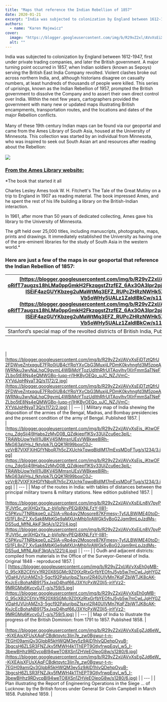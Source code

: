 ```yaml
---
title: "Maps that reference the Indian Rebellion of 1857"
date: 2020-01-21
excerpt: "India was subjected to colonization by England between 1612-1947, first under private trading companies, and later the British government."
authors:
  - name: "Karen Majewicz"
cover:
  image: "https://blogger.googleusercontent.com/img/b/R29vZ2xl/AVvXsEiXCbKsstUgL-FrNaBBCSdE-uAuEPwK0tiTV5CHtUxHxhKeojcEGs4X6TGh8aoPwkx9d8ZCL-VX6kHzjr8s8eoESKwIYEKKVTEesWbGPpaaV9Ycmm981S6t13R_8dcFfK1NUa3rAZn7QFmdca8kFL-t86v6V2_jn5yiJzkMCXbMJ3bR_QR88lvwwV6VOg/s1600/EmbeddedImage.png"
  alt: ""
---
```


India was subjected to colonization by England between 1612-1947, first under private trading companies, and later the British government. A major turning point occurred in 1857, when Indian soldiers (known as Sepoys) serving the British East India Company revolted. Violent clashes broke out across northern India, and, although historians disagree on casualty numbers, at least hundreds of thousands of people were killed. This series of uprisings, known as the Indian Rebellion of 1957, prompted the British government to dissolve the Company and to assert their own direct control over India. Within the next few years, cartographers provided the government with many new or updated maps illustrating British encampments, transportation routes, and the locations and dates of the major Rebellion conflicts.<br/><br/>Many of these 19th century Indian maps can be found via our geoportal and came from the Ames Library of South Asia, housed at the University of Minnesota. This collection was started by an individual from Minnesota, who was inspired to seek out South Asian art and resources after reading about the Rebellion:<br/><br/><a href="https://blogger.googleusercontent.com/img/b/R29vZ2xl/AVvXsEiXCbKsstUgL-FrNaBBCSdE-uAuEPwK0tiTV5CHtUxHxhKeojcEGs4X6TGh8aoPwkx9d8ZCL-VX6kHzjr8s8eoESKwIYEKKVTEesWbGPpaaV9Ycmm981S6t13R_8dcFfK1NUa3rAZn7QFmdca8kFL-t86v6V2_jn5yiJzkMCXbMJ3bR_QR88lvwwV6VOg/s158/EmbeddedImage.png"><img src="https://blogger.googleusercontent.com/img/b/R29vZ2xl/AVvXsEiXCbKsstUgL-FrNaBBCSdE-uAuEPwK0tiTV5CHtUxHxhKeojcEGs4X6TGh8aoPwkx9d8ZCL-VX6kHzjr8s8eoESKwIYEKKVTEesWbGPpaaV9Ycmm981S6t13R_8dcFfK1NUa3rAZn7QFmdca8kFL-t86v6V2_jn5yiJzkMCXbMJ3bR_QR88lvwwV6VOg/s1600/EmbeddedImage.png"/></a>

### [From the Ames Library website:](https://www.lib.umn.edu/collections/ames)

*The book that started it all  
  
Charles Lesley Ames took W. H. Fitchett's The Tale of the Great Mutiny on a trip to England in 1907 as reading material. The book impressed Ames, and he spent the rest of his life building a library on the British-Indian interaction.  
  
In 1961, after more than 50 years of dedicated collecting, Ames gave his library to the University of Minnesota.  
  
The gift held over 25,000 titles, including manuscripts, photographs, maps, prints and drawings. It immediately established the University as having one of the pre-eminent libraries for the study of South Asia in the western world.*<br/>

### Here are just a few of the maps in our geoportal that reference the Indian Rebellion of 1857:



| [https://blogger.googleusercontent.com/img/b/R29vZ2xl/AVvXsEhacbB-qSDVqpJxWEA1V-oRifT7augzs18hLMa0ppGmkH2FkzqgstZtzfEZ_6Ax3OA3Ipr2pjPEJyW2YCWqbo8k7jRHGgbUQlUAbg-ISEiF4azGUYKbzeg2uMaWtMq3EFZ_RUPcZHRzNWHk5Z0P3oG4TxVwPHXYUZgDWr2-Vb5oWHy5UALz1ZaldIBkCw/s1169/1.jpg](https://blogger.googleusercontent.com/img/b/R29vZ2xl/AVvXsEhacbB-qSDVqpJxWEA1V-oRifT7augzs18hLMa0ppGmkH2FkzqgstZtzfEZ_6Ax3OA3Ipr2pjPEJyW2YCWqbo8k7jRHGgbUQlUAbg-ISEiF4azGUYKbzeg2uMaWtMq3EFZ_RUPcZHRzNWHk5Z0P3oG4TxVwPHXYUZgDWr2-Vb5oWHy5UALz1ZaldIBkCw/s1169/1.jpg) |
| --- |
| Stanford’s special map of the revolted districts of British India, Published 1857 |

<br/><br/>
| [https://blogger.googleusercontent.com/img/b/R29vZ2xl/AVvXsEjDTztQfrU2FDWveZntxqguE7FRo0jUB4cYRqYXyCbG3MuxijLPDmK0kvhngfd3M5zpeAIWRNku3wyNaLhqC9gvmL4WBiMoYTozUdIthRfrUlTAovIhv1XIrFmmSaTNeFZLbo5tE8Ns4eQMWGBo-Iuqo-rj1HKByOEQo_uJC_NZJVmC-XYVdJqHNyaT3Q/s1172/2.jpg](https://blogger.googleusercontent.com/img/b/R29vZ2xl/AVvXsEjDTztQfrU2FDWveZntxqguE7FRo0jUB4cYRqYXyCbG3MuxijLPDmK0kvhngfd3M5zpeAIWRNku3wyNaLhqC9gvmL4WBiMoYTozUdIthRfrUlTAovIhv1XIrFmmSaTNeFZLbo5tE8Ns4eQMWGBo-Iuqo-rj1HKByOEQo_uJC_NZJVmC-XYVdJqHNyaT3Q/s1172/2.jpg) |
| --- |
| Military map of India shewing the disposition of the armies of the Bengal, Madras, and Bombay presidencies and the present condition of the army of Bengal. Published 1857. |
<br/>
| [https://blogger.googleusercontent.com/img/b/R29vZ2xl/AVvXsEjs_jKtwOFcnu_ZdgSji4I9Habs2zMvD0B_QZdkjepf1KSv33UjZcu6ec3pIL-TRAWbUowYeIIl1lJ8KV45lMmsnUEsVWBkwe8lRh-MkG63aVHsJ_fktylpk7LQQK1RI99boxC0J-vzVrB7VlXFXjHGfYNboR7h5cZXUchkTqwqBldIM17mExsMDoFTug/s1234/3.jpg](https://blogger.googleusercontent.com/img/b/R29vZ2xl/AVvXsEjs_jKtwOFcnu_ZdgSji4I9Habs2zMvD0B_QZdkjepf1KSv33UjZcu6ec3pIL-TRAWbUowYeIIl1lJ8KV45lMmsnUEsVWBkwe8lRh-MkG63aVHsJ_fktylpk7LQQK1RI99boxC0J-vzVrB7VlXFXjHGfYNboR7h5cZXUchkTqwqBldIM17mExsMDoFTug/s1234/3.jpg) |
| --- |
| Map of the routes in India: with tables of distances between the principal military towns &amp; military stations. New edition published 1857. |
<br/>
| [https://blogger.googleusercontent.com/img/b/R29vZ2xl/AVvXsEiLn8V7pyP1FJVt5c_qriXHQxYa_z-bVIoNrvPEQj8XNLFzY-II81-C5PKvu7TNRbkqe0_pZSlA-vRp4qv2Mosore87KFmesy-TyfJLBWjME40toD-tSl1FL8nZ7_XvSak8MbKGe9aMXUnMhb1irAWGk5yBoG2Jqm9mLpJzdMs-DS5ud_MfNLAkjF3ktA/s1221/4.jpg](https://blogger.googleusercontent.com/img/b/R29vZ2xl/AVvXsEiLn8V7pyP1FJVt5c_qriXHQxYa_z-bVIoNrvPEQj8XNLFzY-II81-C5PKvu7TNRbkqe0_pZSlA-vRp4qv2Mosore87KFmesy-TyfJLBWjME40toD-tSl1FL8nZ7_XvSak8MbKGe9aMXUnMhb1irAWGk5yBoG2Jqm9mLpJzdMs-DS5ud_MfNLAkjF3ktA/s1221/4.jpg) |
| --- |
| Oudh and adjacent districts: compiled from materials in the Office of the Surveyor-General of India. Original 1848 - reproduced 1857. |
<br/>
| [https://blogger.googleusercontent.com/img/b/R29vZ2xl/AVvXsEh0gMB-G_95cXB2CEtVx1fR20X8SGMc9Z0tXzRtxGrfbYEOfnJ5yb5w7mCwLJgHYGZVDaHUVUrAMZn3-5gcf92PaIurjbqZ1sxyI2R40UIVMn7KqFZbjWTJK8cAK-KvJcEcBohaNB9175xJxpD4hqf66J3XYcPxWZ0lj5-jnYVz2-9MRGMs6Kvcv0JT-g/s759/5.jpg](https://blogger.googleusercontent.com/img/b/R29vZ2xl/AVvXsEh0gMB-G_95cXB2CEtVx1fR20X8SGMc9Z0tXzRtxGrfbYEOfnJ5yb5w7mCwLJgHYGZVDaHUVUrAMZn3-5gcf92PaIurjbqZ1sxyI2R40UIVMn7KqFZbjWTJK8cAK-KvJcEcBohaNB9175xJxpD4hqf66J3XYcPxWZ0lj5-jnYVz2-9MRGMs6Kvcv0JT-g/s759/5.jpg) |
| --- |
| Map of India to illustrate the progress of the British Dominion: from 1791 to 1857. Published 1858. |
<br/>
| [https://blogger.googleusercontent.com/img/b/R29vZ2xl/AVvXsEgZJd6eW_-KjXEAisXFUsXAqFCBdktqytc3Iin7e_zw0Bgwur-t-n-7EGH09amiQv3GIpbR5kHWQM3ey5z9AID1hlvQDehpOyuB-3bgcsH6ZLSR3FNZJkv5fMWH4k1ThEPT9GtlyfrwpEqyI_w5_I-3bewBHhz9RDvcpBl94weTO8XSn1ZHVeEOleoG8w/s1280/6.jpg](https://blogger.googleusercontent.com/img/b/R29vZ2xl/AVvXsEgZJd6eW_-KjXEAisXFUsXAqFCBdktqytc3Iin7e_zw0Bgwur-t-n-7EGH09amiQv3GIpbR5kHWQM3ey5z9AID1hlvQDehpOyuB-3bgcsH6ZLSR3FNZJkv5fMWH4k1ThEPT9GtlyfrwpEqyI_w5_I-3bewBHhz9RDvcpBl94weTO8XSn1ZHVeEOleoG8w/s1280/6.jpg) |
| --- |
| Plan illustrating the Report of Engineering Operations in the Siege ... of Lucknow: by the British forces under General Sir Colin Campbell in March 1858. Published 1859. |
<br/><br/><br/><br/><br/><br/><br/><br/><br/><br/><br/><br/><br/><br/><br/><br/><br/><br/><br/><br/><br/><br/><br/><br/><br/><br/><br/><br/>
